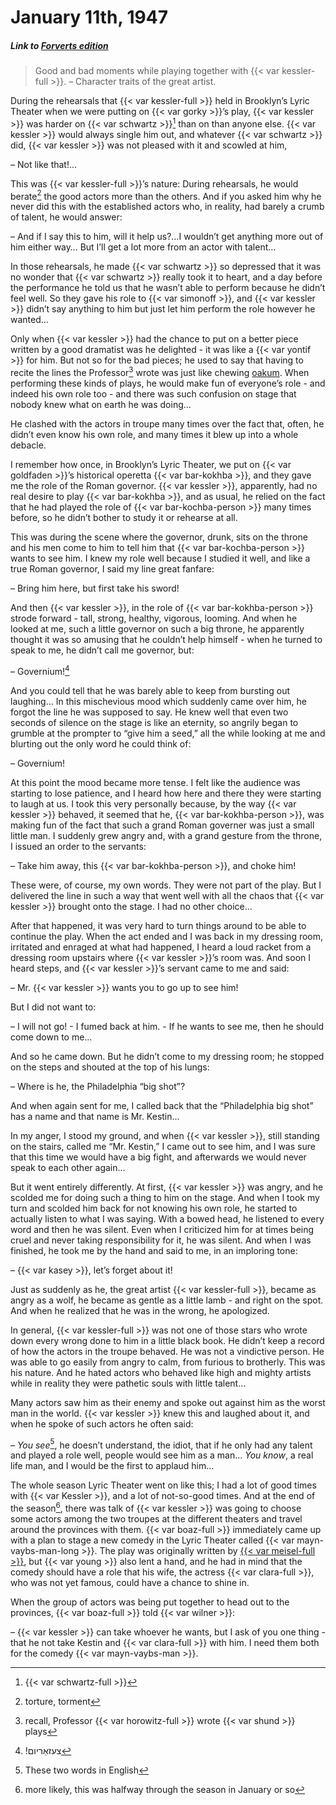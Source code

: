 # January 11th, 1947

##### _Link to [Forverts edition](https://www.nli.org.il/en/newspapers/frw/1947/01/11/01/)_ {.unnumbered}

> Good and bad moments while playing together with {{< var kessler-full >}}. -- Character traits of the great artist.

During the rehearsals that {{< var kessler-full >}} held in Brooklyn's Lyric Theater when we were putting on {{< var gorky >}}'s play, {{< var kessler >}} was harder on {{< var schwartz >}}^[{{< var schwartz-full >}}] than on than anyone else. {{< var kessler >}} would always single him out, and whatever {{< var schwartz >}} did, {{< var kessler >}} was not pleased with it and scowled at him, 

-- Not like that!...

This was {{< var kessler-full >}}'s nature: During rehearsals, he would berate^[torture, torment] the good actors more than the others. And if you asked him why he never did this with the established actors who, in reality, had barely a crumb of talent, he would answer:

-- And if I say this to him, will it help us?...I wouldn't get anything more out of him either way... But I'll get a lot more from an actor with talent...

In those rehearsals, he made {{< var schwartz >}} so depressed that it was no wonder that {{< var schwartz >}} really took it to heart, and a day before the performance he told us that he wasn't able to perform because he didn't feel well. So they gave his role to {{< var simonoff >}}, and {{< var kessler >}} didn't say anything to him but just let him perform the role however he wanted...

Only when {{< var kessler >}} had the chance to put on a better piece written by a good dramatist was he delighted - it was like a {{< var yontif >}} for him. But not so for the bad pieces; he used to say that having to recite the lines the Professor^[recall, Professor {{< var horowitz-full >}} wrote {{< var shund >}} plays] wrote was just like chewing [oakum](https://en.wikipedia.org/wiki/Oakum). When performing these kinds of plays, he would make fun of everyone's role - and indeed his own role too - and there was such confusion on stage that nobody knew what on earth he was doing...

He clashed with the actors in troupe many times over the fact that, often, he didn't even know his own role, and many times it blew up into a whole debacle.

I remember how once, in Brooklyn's Lyric Theater, we put on {{< var goldfaden >}}'s historical operetta {{< var bar-kokhba >}}, and they gave me the role of the Roman governor. {{< var kessler >}}, apparently, had no real desire to play {{< var bar-kokhba >}}, and as usual, he relied on the fact that he had played the role of {{< var bar-kochba-person >}} many times before, so he didn't bother to study it or rehearse at all. 

This was during the scene where the governor, drunk, sits on the throne and his men come to him to tell him that {{< var bar-kochba-person >}} wants to see him. I knew my role well because I studied it well, and like a true Roman governor, I said my line great fanfare:

-- Bring him here, but first take his sword!

And then {{< var kessler >}}, in the role of {{< var bar-kokhba-person >}} strode forward - tall, strong, healthy, vigorous, looming. And when he looked at me, such a little governor on such a big throne, he apparently thought it was so amusing that he couldn't help himself - when he turned to speak to me, he didn't call me governor, but:

-- Governium!^[!צעזאַריום]

And you could tell that he was barely able to keep from bursting out laughing... In this mischevious mood which suddenly came over him, he forgot the line he was supposed to say. He knew well that even two seconds of silence on the stage is like an eternity, so angrily began to grumble at the prompter to "give him a seed," all the while looking at me and blurting out the only word he could think of:

-- Governium!

At this point the mood became more tense. I felt like the audience was starting to lose patience, and I heard how here and there they were starting to laugh at us. I took this very personally because, by the way {{< var kessler >}} behaved, it seemed that he, {{< var bar-kokhba-person >}}, was making fun of the fact that such a grand Roman governer was just a small little man. I suddenly grew angry and, with a grand gesture from the throne, I issued an order to the servants:

-- Take him away, this {{< var bar-kokhba-person >}}, and choke him!

These were, of course, my own words. They were not part of the play. But I delivered the line in such a way that went well with all the chaos that {{< var kessler >}} brought onto the stage. I had no other choice...

After that happened, it was very hard to turn things around to be able to continue the play. When the act ended and I was back in my dressing room, irritated and enraged at what had happened, I heard a loud racket from a dressing room upstairs where {{< var kessler >}}'s room was. And soon I heard steps, and {{< var kessler >}}'s servant came to me and said:

-- Mr. {{< var kessler >}} wants you to go up to see him!

But I did not want to:

-- I will not go! - I fumed back at him. - If he wants to see me, then he should come down to me...

And so he came down. But he didn't come to my dressing room; he stopped on the steps and shouted at the top of his lungs:

-- Where is he, the Philadelphia "big shot"?

And when again sent for me, I called back that the "Philadelphia big shot" has a name and that name is Mr. Kestin...

In my anger, I stood my ground, and when {{< var kessler >}}, still standing on the stairs, called me "Mr. Kestin," I came out to see him, and I was sure that this time we would have a big fight, and afterwards we would never speak to each other again...

But it went entirely differently. At first, {{< var kessler >}} was angry, and he scolded me for doing such a thing to him on the stage. And when I took my turn and scolded him back for not knowing his own role, he started to actually listen to what I was saying. With a bowed head, he listened to every word and then he was silent. Even when I criticized him for at times being cruel and never taking responsibility for it, he was silent. And when I was finished, he took me by the hand and said to me, in an imploring tone:

-- {{< var kasey >}}, let's forget about it!

Just as suddenly as he, the great artist {{< var kessler-full >}}, became as angry as a wolf, he became as gentle as a little lamb - and right on the spot. And when he realized that he was in the wrong, he apologized.

In general, {{< var kessler-full >}} was not one of those stars who wrote down every wrong done to him in a little black book. He didn't keep a record of how the actors in the troupe behaved. He was not a vindictive person. He was able to go easily from angry to calm, from furious to brotherly. This was his nature. And he hated actors who behaved like high and mighty artists while in reality they were pathetic souls with little talent...

Many actors saw him as their enemy and spoke out against him as the worst man in the world. {{< var kessler >}} knew this and laughed about it, and when he spoke of such actors he often said:

-- _You see_^[These two words in English], he doesn't understand, the idiot, that if he only had any talent and played a role well, people would see him as a man... _You know_, a real life man, and I would be the first to applaud him...

The whole season Lyric Theater went on like this; I had a lot of good times with {{< var Kessler >}}, and a lot of not-so-good times. And at the end of the season^[more likely, this was halfway through the season in January or so], there was talk of {{< var kessler >}} was going to choose some actors among the two troupes at the different theaters and travel around the provinces with them. {{< var boaz-full >}} immediately came up with a plan to stage a new comedy in the Lyric Theater called {{< var mayn-vaybs-man-long >}}. The play was originally written by [{{< var meisel-full >}}](https://www.museumoffamilyhistory.com/yt/lex/M/meisel-hyman.htm), but {{< var young >}} also lent a hand, and he had in mind that the comedy should have a role that his wife, the actress {{< var clara-full >}}, who was not yet famous, could have a chance to shine in. 

When the group of actors was being put together to head out to the provinces, {{< var boaz-full >}} told {{< var wilner >}}:

-- {{< var kessler >}} can take whoever he wants, but I ask of you one thing - that he not take Kestin and {{< var clara-full >}} with him. I need them both for the comedy {{< var mayn-vaybs-man >}}.
